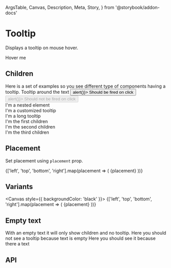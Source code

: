   ArgsTable,
  Canvas,
  Description,
  Meta,
  Story,
} from '@storybook/addon-docs'

<Meta title="Components/Feedback/Tooltip" component={Tooltip} />

# Tooltip

<Description>Displays a tooltip on mouse hover.</Description>

<Canvas>
  <Story name="Basic">
    <Box width="max-content">
      <Tooltip text="Hello there">Hover me</Tooltip>
    </Box>
  </Story>
</Canvas>

## Children

<Description>
  Here is a set of examples so you see different type of components having a
  tooltip.
</Description>

<Canvas>
  <Story name="Children">
    <Box
      borderRadius={20}
      border="2px solid #333"
      p={4}
      width="max-content"
      display="inline-flex"
      m={1}
    >
      <Tooltip text="tooltip">Tooltip around the text</Tooltip>
    </Box>
    <Box
      borderRadius={20}
      border="2px solid #333"
      p={4}
      width="max-content"
      display="inline-flex"
      m={1}
    >
      <Tooltip text="tooltip">
        <Button width={220} onClick={() => alert()}>
          Should be fired on click
        </Button>
      </Tooltip>
      <Box mt={2}>
        <Tooltip text="tooltip">
          <Button width={220} disabled onClick={() => alert()}>
            Should not be fired on click
          </Button>
        </Tooltip>
      </Box>
    </Box>
    <Box
      borderRadius={20}
      border="2px solid #333"
      p={4}
      width="max-content"
      display="inline-flex"
      m={1}
    >
      <Tooltip text="tooltip">
        <div>
          <div>I&apos;m a nested element</div>
        </div>
      </Tooltip>
    </Box>
    <Box
      borderRadius={20}
      border="2px solid #333"
      p={4}
      width="max-content"
      display="inline-flex"
      m={1}
    >
      <Tooltip text="tooltip" backgroundColor="red">
        <div>I&apos;m a customized tooltip</div>
      </Tooltip>
    </Box>
    <Box
      borderRadius={20}
      border="2px solid #333"
      p={4}
      width="max-content"
      display="inline-flex"
      m={1}
    >
      <Tooltip
        width={150}
        text="I have a very very very very very very very very very very very very very very long text"
      >
        <div>I&apos;m a long tooltip</div>
      </Tooltip>
    </Box>
    <Box
      borderRadius={20}
      border="2px solid #333"
      p={4}
      width="max-content"
      display="inline-flex"
    >
      <Tooltip text="empty div">
        <div style={{ backgroundColor: 'red', height: 10, width: 10 }} />
      </Tooltip>
    </Box>
    <Box
      borderRadius={20}
      border="2px solid #333"
      p={4}
      width="max-content"
      display="inline-flex"
    >
      <Tooltip text="tooltip" backgroundColor="red">
        <div>I&apos;m the first children</div>
        <div>I&apos;m the second children</div>
        <div>I&apos;m the third children</div>
      </Tooltip>
    </Box>
  </Story>
</Canvas>

## Placement

<Description>Set placement using `placement` prop.</Description>

<Canvas>
  <Story name="Placement">
    <FlexBox justifyContent="space-evenly">
      {['left', 'top', 'bottom', 'right'].map(placement => (
        <Box key={placement} p={2}>
          <Tooltip text="tooltip" placement={placement}>
            {placement}
          </Tooltip>
        </Box>
      ))}
    </FlexBox>
  </Story>
</Canvas>

## Variants

<Canvas style={{ backgroundColor: 'black' }}>
  <Story name="with button inside">
    <FlexBox justifyContent="space-evenly">
      {['left', 'top', 'bottom', 'right'].map(placement => (
        <Box key={placement} p={2} color="white">
          <Tooltip text="tooltip" variant="white" placement={placement}>
            {placement}
          </Tooltip>
        </Box>
      ))}
    </FlexBox>
  </Story>
</Canvas>

## Empty text

<Description>
  With an empty text it will only show children and no tooltip.
</Description>

<Canvas>
  <Story name="Empty text">
    <Box pb={2}>
      <Tooltip text="">
        Here you should not see a tooltip because text is empty
      </Tooltip>
    </Box>
    <FlexBox>
      <Tooltip text="You see me">
        Here you should see it because there a text
      </Tooltip>
    </FlexBox>
  </Story>
</Canvas>

## API

<ArgsTable of={Tooltip} />
